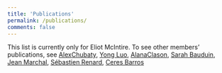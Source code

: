 ```yaml
---
title: 'Publications'
permalink: /publications/
comments: false
---
```


This list is currently only for Eliot McIntire.
To see other members' publications, see [Alex](https://www.alexchubaty.com/publications.html)[Chubaty](https://www.alexchubaty.com/#publications), [Yong Luo](https://sites.google.com/a/lakeheadu.ca/yong-luo/publications), [Alana](https://bvcentre.ca/people/bio/alana_clason/)[Clason](http://www.alanaclason.ca/publications.html), [Sarah Bauduin](https://www.researchgate.net/profile/Sarah_Bauduin/publications), [Jean Marchal](https://www.researchgate.net/profile/Jean_Marchal/publications), [Sébastien Renard](https://www.cef-cfr.ca/index.php?n=Membres.SebastienRenard), [Ceres Barros](https://ceresbarros.wordpress.com/publications/)

```{=html}
<script src="https://bibbase.org/show?bib=https%3A%2F%2Fapi.zotero.org%2Fusers%2F1482%2Fcollections%2FHKWRC5VM%2Fitems%3Fkey%3DL01f7EYtoVM7a0BZeSBan70l%26format%3Dbibtex%26limit%3D100&jsonp=1&theme=side&authorFirst=1"></script>
```
